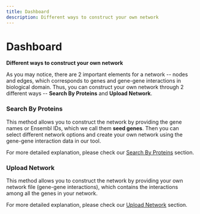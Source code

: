 ```yaml
---
title: Dashboard
description: Different ways to construct your own network
---
```


# Dashboard

**Different ways to construct your own network**

As you may notice, there are 2 important elements for a network -- nodes and edges, which corresponds to genes and gene-gene interactions in biological domain. Thus, you can construct your own network through 2 different ways -- **Search By Proteins** and **Upload Network**.&#x20;

### **Search By Proteins**

This method allows you to construct the network by providing the gene names or Ensembl IDs, which we call them **seed genes**. Then you can select different network options and create your own network using the gene-gene interaction data in our tool.

For more detailed explanation, please check our [Search By Proteins](dashboard/search-by-proteins.mdx) section.

### **Upload Network**

This method allows you to construct the network by providing your own network file (gene-gene interactions), which contains the interactions among all the genes in your network.&#x20;

For more detailed explanation, please check our [Upload Network](dashboard/upload-network.mdx) section.